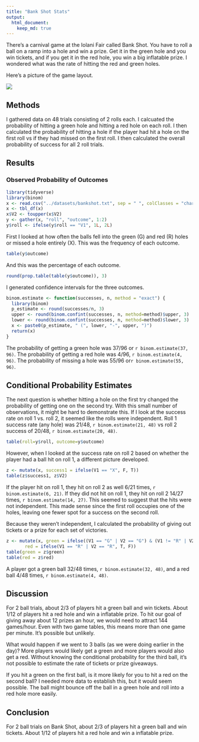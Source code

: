 ```yaml
---
title: "Bank Shot Stats"
output: 
  html_document:
    keep_md: true
---
```


There's a carnival game at the Iolani Fair called Bank Shot. You have to roll a ball on a ramp into a hole and win a prize. Get it in the green hole and you win tickets, and if you get it in the red hole, you win a big inflatable prize. I wondered what was the rate of hitting the red and green holes.

Here's a picture of the game layout.

![](http://www.jrobins.com/assets/games/bank-shot-737c8badc287ccb97ae56eca239808c7.jpg)<!-- -->

## Methods
I gathered data on 48 trials consisting of 2 rolls each. I calcuated the probability of hitting a green hole and hitting a red hole on each roll. I then calculated the probability of hitting a hole if the player had hit a hole on the first roll vs if they had missed on the first roll. I then calculated the overall probability of success for all 2 roll trials.

## Results
### Observed Probability of Outcomes

```r
library(tidyverse)
library(binom)
x <- read.csv("../datasets/bankshot.txt", sep = " ", colClasses = "character", header = F)
x <- tbl_df(x)
x$V2 <- toupper(x$V2)
y <- gather(x, "roll", "outcome", 1:2)
y$roll <- ifelse(y$roll == "V1", 1L, 2L)
```


First I looked at how often the balls fell into the green (G) and red (R) holes or missed a hole entirely (X). This was the frequency of each outcome.

```r
table(y$outcome)
```

And this was the percentage of each outcome.
```r
round(prop.table(table(y$outcome)), 3)
```

I generated confidence intervals for the three outcomes.

```r
binom.estimate <- function(successes, n, method = "exact") {
  library(binom)
  p_estimate <- round(successes/n, 3)
  upper <- round(binom.confint(successes, n, method=method)$upper, 3)
  lower <- round(binom.confint(successes, n, method=method)$lower, 3)
  x <- paste0(p_estimate, " (", lower, "-", upper, ")")
  return(x)
}
```


The probability of getting a green hole was 37/96 or `r binom.estimate(37, 96)`. The probability of getting a red hole was 4/96, `r binom.estimate(4, 96)`. The probability of missing a hole was 55/96 or`r binom.estimate(55, 96)`.

## Conditional Probability Estimates
The next question is whether hitting a hole on the first try changed the probability of getting one on the second try. With this small number of observations, it might be hard to demonstrate this. If I look at the success rate on roll 1 vs. roll 2, it seemed like the rolls were independent. Roll 1 success rate (any hole) was 21/48, `r binom.estimate(21, 48)` vs roll 2 success of 20/48, `r binom.estimate(20, 48)`. 

```r
table(roll=y$roll, outcome=y$outcome)
```

However, when I looked at the success rate on roll 2 based on whether the player had a ball hit on roll 1, a different picture developed. 

```r
z <- mutate(x, success1 = ifelse(V1 == "X", F, T))
table(z$success1, z$V2)
```

If the player hit on roll 1, they hit on roll 2 as well 6/21 times, `r binom.estimate(6, 21)`. If they did not hit on roll 1, they hit on roll 2 14/27 times, `r binom.estimate(14, 27)`. This seemed to suggest that the hits were not independent. This made sense since the first roll occupies one of the holes, leaving one fewer spot for a success on the second roll. 

Because they weren't independent, I calculated the probability of giving out tickets or a prize for each set of victories. 

```r
z <- mutate(x, green = ifelse((V1 == "G" | V2 == "G") & (V1 != "R" | V2 != "R"), T, F),
       red = ifelse(V1 == "R" | V2 == "R", T, F))
table(green = z$green)
table(red = z$red)

```

A player got a green ball 32/48 times, `r binom.estimate(32, 48)`, and a red ball 4/48 times, `r binom.estimate(4, 48)`.

## Discussion
For 2 ball trials, about 2/3 of players hit a green ball and win tickets. About 1/12 of players hit a red hole and win a inflatable prize. To hit our goal of giving away about 12 prizes an hour, we would need to attract 144 games/hour. Even with two game tables, this means more than one game per minute. It's possible but unlikely.

What would happen if we went to 3 balls (as we were doing earlier in the day)? More players would likely get a green and more players would also get a red. Without knowing the conditional probability for the third ball, it's not possible to estimate the rate of tickets or prize giveaways.

If you hit a green on the first ball, is it more likely for you to hit a red on the second ball? I needed more data to establish this, but it would seem possible. The ball might bounce off the ball in a green hole and roll into a red hole more easily. 

## Conclusion
For 2 ball trials on Bank Shot, about 2/3 of players hit a green ball and win tickets. About 1/12 of players hit a red hole and win a inflatable prize.